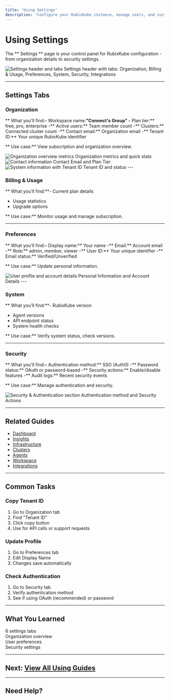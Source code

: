 ```yaml
---
title: 'Using Settings'
description: 'Configure your RubixKube instance, manage users, and customize preferences'
---
```


# Using Settings

The ** Settings ** page is your control panel for RubixKube configuration - from organization details to security settings.

<Frame>
  <img
    src="/images/using/using-settings-01-header.png"
    alt="Settings header and tabs"
  />
  <Caption>Settings header with tabs: Organization, Billing & Usage, Preferences, System, Security, Integrations</Caption>
</Frame>

---

## Settings Tabs

### Organization

** What you'll find:**-** Workspace name:**"Connect's Group"
-** Plan tier:** free, pro, enterprise
-** Active users:** Team member count
-** Clusters:** Connected cluster count
-** Contact email:** Organization email
-** Tenant ID:** Your unique RubixKube identifier

** Use case:** View subscription and organization overview.

<Frame>
  <img
    src="/images/using/using-settings-02-organization.png"
    alt="Organization overview metrics"
  />
  <Caption>Organization metrics and quick stats</Caption>
</Frame>

<Frame>
  <img
    src="/images/using/using-settings-04-contact.png"
    alt="Contact information"
  />
  <Caption>Contact Email and Plan Tier</Caption>
</Frame>

<Frame>
  <img
    src="/images/using/using-settings-03-system-tenant.png"
    alt="System information with Tenant ID"
  />
  <Caption>Tenant ID and status</Caption>
</Frame>
---

### Billing & Usage

** What you'll find:**- Current plan details
- Usage statistics
- Upgrade options

** Use case:** Monitor usage and manage subscription.

---

### Preferences

** What you'll find:**-** Display name:** Your name
-** Email:** Account email  
-** Role:** admin, member, viewer
-** User ID:** Your unique identifier
-** Email status:** Verified/Unverified

** Use case:** Update personal information.

<Frame>
  <img
    src="/images/using/using-settings-05-user-profile.png"
    alt="User profile and account details"
  />
  <Caption>Personal Information and Account Details</Caption>
</Frame>
---

### System

** What you'll find:**- RubixKube version
- Agent versions
- API endpoint status
- System health checks

** Use case:** Verify system status, check versions.

---

### Security

** What you'll find:**-** Authentication method:** SSO (Auth0)
-** Password status:** OAuth or password-based
-** Security actions:** Enable/disable features
-** Audit logs:** Recent security events

** Use case:** Manage authentication and security.

<Frame>
  <img
    src="/images/using/using-settings-06-security.png"
    alt="Security & Authentication section"
  />
  <Caption>Authentication method and Security Actions</Caption>
</Frame>

---

## Related Guides

- [Dashboard](/using/dashboard)
- [Insights](/using/insights)
- [Infrastructure](/using/infrastructure)
- [Clusters](/using/clusters)
- [Agents](/using/agents)
- [Workspace](/using/workspace)
- [Integrations](/using/integrations)

---

## Common Tasks

### Copy Tenant ID

1. Go to Organization tab
2. Find "Tenant ID"  
3. Click copy button
4. Use for API calls or support requests

### Update Profile

1. Go to Preferences tab
2. Edit Display Name
3. Changes save automatically

### Check Authentication

1. Go to Security tab
2. Verify authentication method
3. See if using OAuth (recommended) or password

---

## What You Learned

 6 settings tabs  
 Organization overview  
 User preferences  
 Security settings  

---

## Next: [View All Using Guides](/using/dashboard)

---

## Need Help?


<ContactSupport />

